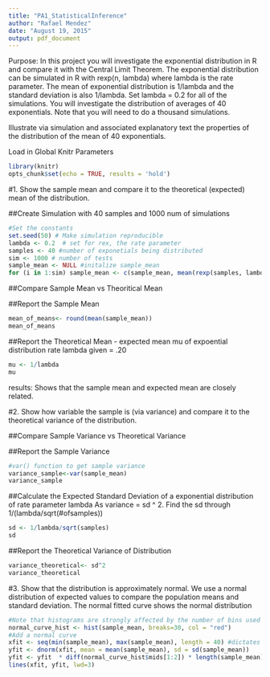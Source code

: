 ```yaml
---
title: "PA1_StatisticalInference"
author: "Rafael Mendez"
date: "August 19, 2015"
output: pdf_document
---
```

Purpose: 
In this project you will investigate the exponential distribution in R and compare it with the Central Limit Theorem. The exponential distribution can be simulated in R with rexp(n, lambda) where lambda is the rate parameter. The mean of exponential distribution is 1/lambda and the standard deviation is also 1/lambda. Set lambda = 0.2 for all of the simulations. You will investigate the distribution of averages of 40 exponentials. Note that you will need to do a thousand simulations.

Illustrate via simulation and associated explanatory text the properties of the distribution of the mean of 40 exponentials.  

Load in Global Knitr Parameters
```r
library(knitr)
opts_chunk$set(echo = TRUE, results = 'hold')  
```

#1. Show the sample mean and compare it to the theoretical (expected) mean of the distribution.

##Create Simulation with 40 samples and 1000 num of simulations 
```r
#Set the constants
set.seed(50) # Make simulation reproducible
lambda <- 0.2  # set for rex, the rate parameter
samples <- 40 #number of exponetials being distributed
sim <- 1000 # number of tests
sample_mean <- NULL #initalize sample_mean
for (i in 1:sim) sample_mean <- c(sample_mean, mean(rexp(samples, lambda)))
```

##Compare Sample Mean vs Theoritical Mean 

##Report the Sample Mean
```r
mean_of_means<- round(mean(sample_mean))
mean_of_means
```

##Report the Theoretical Mean - expected mean mu of expoential distribution rate lambda given = .20
```r
mu <- 1/lambda 
mu
```

results: Shows that the sample mean and expected mean are closely related.

#2. Show how variable the sample is (via variance) and compare it to the theoretical variance of the distribution.

##Compare Sample Variance vs Theoretical Variance

##Report the Sample Variance
```r
#var() function to get sample variance 
variance_sample<-var(sample_mean)
variance_sample
```

##Calculate the Expected Standard Deviation of a exponential distribution of rate parameter lambda 
As variance = sd ^ 2. Find the sd through 1/(lambda/sqrt(#ofsamples))
```r
sd <- 1/lambda/sqrt(samples)
sd
```

##Report the Theoretical Variance of Distribution
```r
variance_theoretical<- sd^2
variance_theoretical
```

#3. Show that the distribution is approximately normal.
We use a normal distribution of expected values to compare the population means and standard deviation.
The normal fitted curve shows the normal distribution
 
```r
#Note that histograms are strongly affected by the number of bins used
normal_curve_hist <- hist(sample_mean, breaks=30, col = "red") 
#Add a normal curve
xfit <- seq(min(sample_mean), max(sample_mean), length = 40) #dictates 
yfit <- dnorm(xfit, mean = mean(sample_mean), sd = sd(sample_mean)) 
yfit <- yfit  * diff(normal_curve_hist$mids[1:2]) * length(sample_mean) 
lines(xfit, yfit, lwd=3)
```


